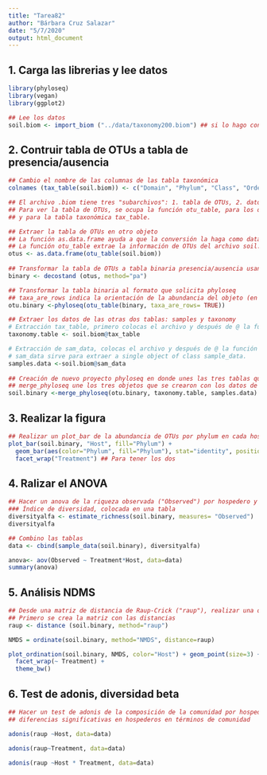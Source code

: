 ```yaml
---
title: "Tarea82"
author: "Bárbara Cruz Salazar"
date: "5/7/2020"
output: html_document
---
```


## 1. Carga las librerias y lee datos

```r
library(phyloseq)
library(vegan)
library(ggplot2)

## Lee los datos
soil.biom <- import_biom ("../data/taxonomy200.biom") ## si lo hago con read_biom, solo jala los OTUs y no se puede asociar con la clasificación taxonómica

```

## 2. Contruir tabla de OTUs a tabla de presencia/ausencia

```r
## Cambio el nombre de las columnas de las tabla taxonómica
colnames (tax_table(soil.biom)) <- c("Domain", "Phylum", "Class", "Order", "Family", "Genus", "Species")

## El archivo .biom tiene tres "subarchivos": 1. tabla de OTUs, 2. datos de la muestra y 3. clasificación taxonómica.
## Para ver la tabla de OTUs, se ocupa la función otu_table, para los datos de la muestra sample_data
## y para la tabla taxonómica tax_table.

## Extraer la tabla de OTUs en otro objeto
## La función as.data.frame ayuda a que la conversión la haga como data.frame
## La función otu_table extrae la información de OTUs del archivo soil.biom
otus <- as.data.frame(otu_table(soil.biom)) 
                                            
## Transformar la tabla de OTUs a tabla binaria presencia/ausencia usando la función decostand (method="pa")
binary <- decostand (otus, method="pa") 

## Transformar la tabla binaria al formato que solicita phyloseq
## taxa_are_rows indica la orientación de la abundancia del objeto (en este caso binary)
otu.binary <-phyloseq(otu_table(binary, taxa_are_rows= TRUE)) 

## Extraer los datos de las otras dos tablas: samples y taxonomy
# Extracción tax_table, primero colocas el archivo y después de @ la función, en este caso extraes la tabla taxonómica
taxonomy.table <- soil.biom@tax_table

# Extracción de sam_data, colocas el archivo y después de @ la función sam_data que indica que extraiga los datos de las muestras
# sam_data sirve para extraer a single object of class sample_data.
samples.data <-soil.biom@sam_data 
                                  
## Creación de nuevo proyecto phyloseq en donde unes las tres tablas que extrajiste 
## merge_phyloseq une los tres objetos que se crearon con los datos de las tablas en formato phyloseq
soil.binary <-merge_phyloseq(otu.binary, taxonomy.table, samples.data) 

```

## 3. Realizar la figura

```r
## Realizar un plot_bar de la abundancia de OTUs por phylum en cada hospedero (host) y tratamiento (treatment) usando facet_wrap
plot_bar(soil.binary, "Host", fill="Phylum") + 
  geom_bar(aes(color="Phylum", fill="Phylum"), stat="identity", position= "stack") + 
  facet_wrap("Treatment") ## Para tener los dos

```

## 4. Ralizar el ANOVA

```r
## Hacer un anova de la riqueza observada ("Observed") por hospedero y tratamiento (two-way)
### Índice de diversidad, colocada en una tabla
diversityalfa <- estimate_richness(soil.binary, measures= "Observed")
diversityalfa

## Combino las tablas
data <- cbind(sample_data(soil.binary), diversityalfa)

anova<- aov(Observed ~ Treatment*Host, data=data)
summary(anova)
```

## 5. Análisis NDMS

```r
## Desde una matriz de distancia de Raup-Crick ("raup"), realizar una ordinación NMDS, visualizándole por hospedero y tratamiento usando facet_wrap
## Primero se crea la matriz con las distancias
raup <- distance (soil.binary, method="raup")

NMDS = ordinate(soil.binary, method="NMDS", distance=raup)

plot_ordination(soil.binary, NMDS, color="Host") + geom_point(size=3) + 
  facet_wrap(~ Treatment) +
  theme_bw()

```

## 6. Test de adonis, diversidad beta

```r
## Hacer un test de adonis de la composición de la comunidad por hospedero y tratamiento
## diferencias significativas en hospederos en términos de comunidad

adonis(raup ~Host, data=data)

adonis(raup~Treatment, data=data)

adonis(raup ~Host * Treatment, data=data)

```

